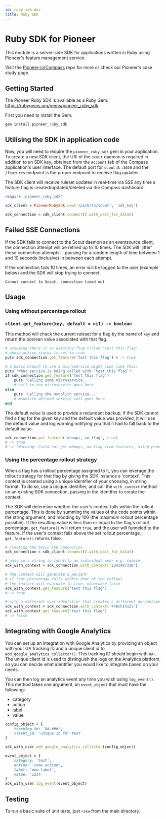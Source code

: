 ```yaml
---
id: ruby-sdk-doc
title: Ruby SDK
---
```


# Ruby SDK for Pioneer

This module is a server-side SDK for applications written in Ruby using Pioneer's feature management service.

Visit the [Pioneer-io/Compass](https://github.com/pioneer-io/compass) repo for more or check our Pioneer's case study page.

## Getting Started
The Pioneer Ruby SDK is available as a Ruby Gem: https://rubygems.org/gems/pioneer_ruby_sdk

First you need to install the Gem:
```
gem install pioneer_ruby_sdk
```

## Utilising the SDK in application code
Now, you will need to require the `pioneer_ruby_sdk` gem in your application.
To create a new SDK client, the URI of the `scout` daemon is required in addition to an SDK key, obtained from the `Account` tab of the Compass application's user interface. The default port for `scout` is `:3030` and the `/features` endpoint is the proper endpoint to receive flag updates.

The SDK client will receive ruleset updates in real-time via SSE any time a feature flag is created/updated/deleted via the Compass dashboard.
```Ruby
require 'pioneer_ruby_sdk'

sdk_client = PioneerRubySdk.new('/path/to/scout', 'sdk_key')

sdk_connection = sdk_client.connect().with_wait_for_data()
```

## Failed SSE Connections
If the SDK fails to connect to the Scout daemon as an eventsource client, the connection attempt will be retried up to 10 times. The SDK will 'jitter' these connection attempts-- pausing for a random length of time between 1 and 10 seconds (inclusive) in between each attempt.

If the connection fails 10 times, an error will be logged to the user (example below) and the SDK will stop trying to connect.

```text 
Cannot connect to Scout, connection timed out
```
## Usage
### Using without percentage rollout
### `client.get_feature(key, default = nil) -> boolean`
This method will check the current ruleset for a flag by the name of `key` and return the boolean value associated with that flag. 
```Ruby
# assuming there is an existing flag titled 'test this flag' 
# whose active status is set to true
puts sdk_connection.get_feature('test this flag') # -> true

# a basic branch to use a microservice might look like this:
puts 'What service is being called with `test this flag`?'
if sdk_connection.get_feature('test this flag')
	puts 'Calling some microservice...'
	# call to new microservice goes here
else
	puts 'Calling the monolith service...'
	# monolith defined service call goes here
end
```
The default value is used to provide a redundant backup; if the SDK cannot find a flag for the given key and the default value was provided, it will use the default value and log warning notifying you that it had to fall back to the default value.
```Ruby
sdk_connection.get_feature('whoops, no flag', true) 
# -> true
# -> "Warning: Could not get whoops, no flag from features, using provided default value!"
```
### Using the percentage rollout strategy
When a flag has a rollout percentage assigned to it, you can leverage the rollout strategy for that flag by giving the SDK instance a 'context'. This context is created using a unique identifier of your choosing, in string format.
To do so, use a unique identifier, and call the `with_context` method on an existing SDK connection, passing in the identifier to create the context.

The SDK will determine whether the user's context falls within the rollout percentage. This is done by summing the values of the code points within the string argument, and modding by 100 (the maximum rollout percentage possible). If the resulting value is less than or equal to the flag's rollout percentage, `get_feature()` will return `true`, and the user will funneled to the feature. If the user's context falls above the set rollout percentage, `get_feature()` returns false.
```Ruby
# creating the basic SSE connection
sdk_connection = sdk_client.connect().with_wait_for_data()

# pass in a string to identify an individual user e.g. cookie
sdk_with_context = sdk_connection.with_context('2u43487328')

# the context will generate a percent
# if that percentage falls within that of the rollout
# the feature will evaluate to true, otherwise false
sdk_with_context.get_feature('test this flag')
# -> true

# with a different user identifier that creates a different percentage
sdk_with_context = sdk_connection.with_context('448shIhn2i')
sdk_with_context.get_feature('test this flag')
# -> false
```

## Integrating with Google Analytics

You can set up an integration with Google Analytics by providing an object with your GA tracking ID and a unique client id to `add_google_analytics_collector()`. This tracking ID should begin with `UA-`. The unique client id is used to distinguish the logs on the Analytics platform, so you can decide what identifier you would like to integrate based on your needs.

You can then log an analytics event any time you wish using `log_event()`. This method takes one argument, an `event_object` that must have the following:
- category
- action
- label
- value

```Ruby
config_object = {
	tracking_id: 'UA-###',
	client_id: 'unique id for test'
}

sdk_with_user.add_google_analytics_collector(config_object)

event_object = {
	category: 'test',
	action: 'some action',
	label: 'new label',
	value: '1234'
}
sdk_with_user.log_event(event_object)
```

## Testing 
To run a basic suite of unit tests, just `rake` from the main directory.